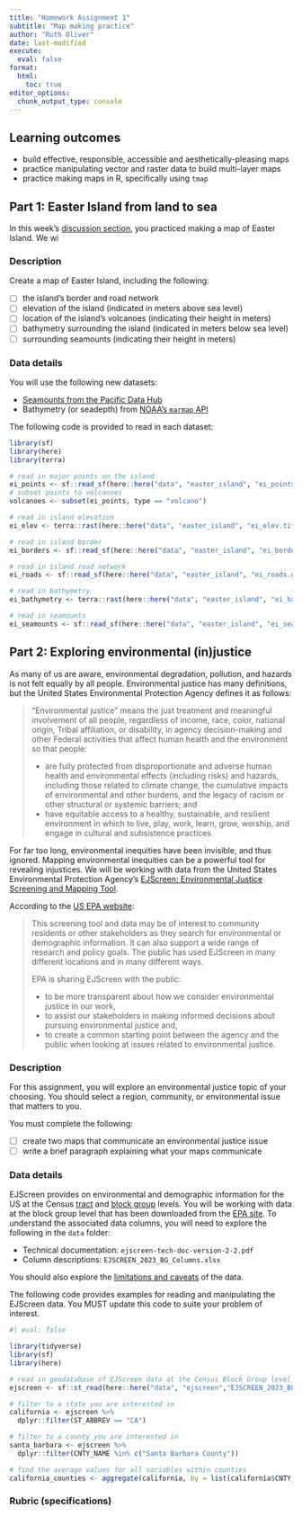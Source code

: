 ```yaml
---
title: "Homework Assignment 1"
subtitle: "Map making practice"
author: "Ruth Oliver"
date: last-modified
execute: 
  eval: false
format:
  html:
    toc: true
editor_options: 
  chunk_output_type: console
---
```


## Learning outcomes

- build effective, responsible, accessible and aesthetically-pleasing maps
- practice manipulating vector and raster data to build multi-layer maps
- practice making maps in R, specifically using `tmap`

## Part 1: Easter Island from land to sea

In this week's [discussion section](../course-materials/discussions/week1-discussion.qmd), you practiced making a map of Easter Island. We wi

### Description

Create a map of Easter Island, including the following:

- [ ] the island's border and road network
- [ ] elevation of the island (indicated in meters above sea level)
- [ ] location of the island's volcanoes (indicating their height in meters)
- [ ] bathymetry surrounding the island (indicated in meters below sea level)
- [ ] surrounding seamounts (indicating their height in meters)

### Data details

You will use the following new datasets:

- [Seamounts from the Pacific Data Hub](https://pacificdata.org/data/dataset/global-distribution-of-seamounts-and-knolls368d9116-7b6f-43b2-8933-0ab97d1a9e80)
- Bathymetry (or seadepth) from [NOAA's `marmap` API](https://cran.r-project.org/web/packages/marmap/index.html)

The following code is provided to read in each dataset:
```r
library(sf)
library(here)
library(terra)

# read in major points on the island
ei_points <- sf::read_sf(here::here("data", "easter_island", "ei_points.gpkg"))
# subset points to volcanoes
volcanoes <- subset(ei_points, type == "volcano")

# read in island elevation
ei_elev <- terra::rast(here::here("data", "easter_island", "ei_elev.tif"))

# read in island border
ei_borders <- sf::read_sf(here::here("data", "easter_island", "ei_border.gpkg"))

# read in island road network
ei_roads <- sf::read_sf(here::here("data", "easter_island", "ei_roads.gpkg"))

# read in bathymetry
ei_bathymetry <- terra::rast(here::here("data", "easter_island", "ei_bathy.tif"))

# read in seamounts
ei_seamounts <- sf::read_sf(here::here("data", "easter_island", "ei_seamounts.gpkg"))

```



## Part 2: Exploring environmental (in)justice

As many of us are aware, environmental degradation, pollution, and hazards is not felt equally by all people. Environmental justice has many definitions, but the United States Environmental Protection Agency defines it as follows:

>“Environmental justice” means the just treatment and meaningful involvement of all people, regardless of income, race, color, national origin, Tribal affiliation, or disability, in agency decision-making and other Federal activities that affect human health and the environment so that people:
>
> - are fully protected from disproportionate and adverse human health and environmental effects (including risks) and hazards, including those related to climate change, the cumulative impacts of environmental and other burdens, and the legacy of racism or other structural or systemic barriers; and
> - have equitable access to a healthy, sustainable, and resilient environment in which to live, play, work, learn, grow, worship, and engage in cultural and subsistence practices

For far too long, environmental inequities have been invisible, and thus ignored. Mapping environmental inequities can be a powerful tool for revealing injustices. We will be working with data from the United States Environmental Protection Agency's [EJScreen: Environmental Justice Screening and Mapping Tool](https://www.epa.gov/ejscreen).

According to the [US EPA website](https://www.epa.gov/ejscreen/purposes-and-uses-ejscreen):

>This screening tool and data may be of interest to community residents or other stakeholders as they search for environmental or demographic information. It can also support a wide range of research and policy goals. The public has used EJScreen in many different locations and in many different ways.
>
>EPA is sharing EJScreen with the public:
>
> - to be more transparent about how we consider environmental justice in our work,  
> - to assist our stakeholders in making informed decisions about pursuing environmental justice and,   
> - to create a common starting point between the agency and the public when looking at issues related to environmental justice.

### Description

For this assignment, you will explore an environmental justice topic of your choosing. You should select a region, community, or environmental issue that matters to you.

You must complete the following:

- [ ] create two maps that communicate an environmental justice issue
- [ ] write a brief paragraph explaining what your maps communicate

### Data details

EJScreen provides on environmental and demographic information for the US at the Census [tract](https://en.wikipedia.org/wiki/Census_tract) and [block group](https://en.wikipedia.org/wiki/Census_block_group) levels. You will be working with data at the block group level that has been downloaded from the [EPA site](https://www.epa.gov/ejscreen/download-ejscreen-data). To understand the associated data columns, you will need to explore the following in the `data` folder:

- Technical documentation: `ejscreen-tech-doc-version-2-2.pdf`
- Column descriptions: `EJSCREEN_2023_BG_Columns.xlsx`

You should also explore the [limitations and caveats](https://www.epa.gov/ejscreen/limitations-and-caveats-using-ejscreen) of the data.

The following code provides examples for reading and manipulating the EJScreen data. You MUST update this code to suite your problem of interest.

```r
#| eval: false

library(tidyverse)
library(sf)
library(here)

# read in geodatabase of EJScreen data at the Census Block Group level
ejscreen <- sf::st_read(here::here("data", "ejscreen","EJSCREEN_2023_BG_StatePct_with_AS_CNMI_GU_VI.gdb")) 

# filter to a state you are interested in
california <- ejscreen %>%
  dplyr::filter(ST_ABBREV == "CA") 

# filter to a county you are interested in
santa_barbara <- ejscreen %>%
  dplyr::filter(CNTY_NAME %in% c("Santa Barbara County"))

# find the average values for all variables within counties
california_counties <- aggregate(california, by = list(california$CNTY_NAME), FUN = mean)

```





### Rubric (specifications)

